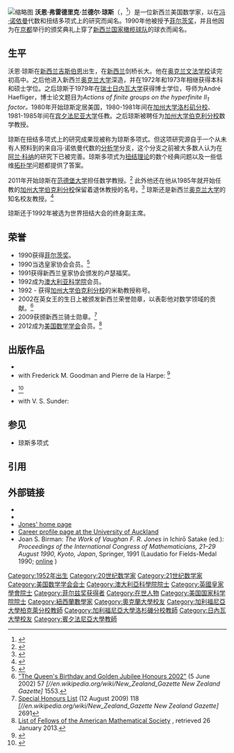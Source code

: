 [[File:Vaughan_Jones_2018_(cropped).JPG|缩略图]]
'''沃恩·弗雷德里克·兰德尔·琼斯'''（{{lang|en|Sir Vaughan Frederick Randal Jones}}，{{bd|1952年|12月31日|2020年|9月6日|catIdx=C}}<ref>{{cite news | url=https://as.vanderbilt.edu/math/2020/09/department-of-mathematics-mourns-the-passing-of-stevenson-chair-and-distinguished-professor-vaughan-jones/ | title=Department of Mathematics Mourns the Passing of Stevenson Chair and Distinguished Professor Vaughan Jones | language=en | date=2020-09-08 | accessdate=2020-09-09 | archive-date=2021-08-31 | archive-url=https://web.archive.org/web/20210831145153/https://as.vanderbilt.edu/math/2020/09/department-of-mathematics-mourns-the-passing-of-stevenson-chair-and-distinguished-professor-vaughan-jones/ | dead-url=no }}</ref>）是一位新西兰美国数学家，以在[[约翰·冯·诺伊曼|冯·诺依曼]]代数和扭结多项式上的研究而闻名。1990年他被授予[[菲尔兹奖|菲尔茨奖]]，并且他因为在[[京都|京都]]举行的颁奖典礼上穿了[[紐西蘭國家橄欖球隊|新西兰国家橄榄球队]]的球衣而闻名。

== 生平 ==
沃恩·琼斯在[[新西兰|新西兰]][[吉斯伯恩|吉斯伯恩]]出生，在[[新西兰|新西兰]]剑桥长大。他在[[奧克蘭文法學校|奥克兰文法学校]]读完初高中。之后他进入新西兰[[奧克蘭大學|奥克兰大学]]深造，并在1972年和1973年相继获得本科和硕士学位。之后琼斯于1979年在[[瑞士|瑞士]][[日内瓦大学|日内瓦大学]]获得博士学位，导师为André Haefliger，博士论文题目为''Actions of finite groups on the hyperfinite II<sub>1</sub> factor。''1980年开始琼斯定居美国，1980-1981年间在[[加州大学洛杉矶分校|加州大学洛杉矶分校]]、1981-1985年间在[[宾夕法尼亚大学|宾夕法尼亚大学]]任教。之后琼斯被聘任为[[加州大學柏克萊分校|加州大学伯克利分校]]数学教授。

琼斯在扭结多项式上的研究成果现被称为琼斯多项式。但这项研究源自于一个从未有人预料到的来自冯·诺依曼代数的[[数学分析|分析学]]分支，这个分支之前被大多数人认为在[[阿蘭·科納|阿兰·科纳]]的研究下已被完善。琼斯多项式为[[扭量理论|扭结理论]]的数个经典问题以及一些低维[[拓扑学|拓扑学]]问题都提供了答案。

2011年开始琼斯在[[范德堡大学|范德堡大学]]担任数学教授。<ref>{{Cite web |url=http://as.vanderbilt.edu/math/bio/vaughan-jones |title=Personal web page at Vanderbilt University |accessdate=2017-02-08 |archive-date=2016-04-26 |archive-url=https://web.archive.org/web/20160426152957/http://as.vanderbilt.edu/math/bio/vaughan-jones |dead-url=no }}</ref> 此外他还在他从1985年就开始任教的[[加州大學柏克萊分校|加州大学伯克利分校]]保留着退休教授的名号。<ref>{{Cite web |url=https://math.berkeley.edu/people/faculty/vaughan-f-r-jones |title=Personal web page at Berkeley |access-date=2017-02-08 |archive-date=2020-08-03 |archive-url=https://web.archive.org/web/20200803151919/https://math.berkeley.edu/people/faculty/vaughan-f-r-jones |dead-url=no }}</ref> 琼斯还是新西兰[[奧克蘭大學|奥克兰大学]]的知名校友教授。<ref>{{Cite web |url=https://unidirectory.auckland.ac.nz/profile/v-jones |title=Personal web page at Auckland |access-date=2017-02-08 |archive-url=https://web.archive.org/web/20151222104615/https://unidirectory.auckland.ac.nz/profile/v-jones |archive-date=2015-12-22 |dead-url=yes }}</ref>

琼斯还于1992年被选为世界扭结大会的终身副主席。

== 荣誉 ==
* 1990{{Spaced en dash}}获得[[菲尔兹奖|菲尔茨奖]]。
* 1990{{Spaced en dash}}当选皇家协会会员。<ref>{{Cite web|url=http://royalsociety.org/about-us/fellowship/fellows/|title=Fellows|accessdate=5 November 2010|publisher=Royal Society|archive-date=2010-10-07|archive-url=https://web.archive.org/web/20101007152855/http://royalsociety.org/about-us/fellowship/fellows/|dead-url=no}}</ref>
* 1991{{Spaced en dash}}获得新西兰皇家协会颁发的卢瑟福奖。
* 1992{{Spaced en dash}}成为[[澳洲科學院|澳大利亚科学院]]会员。
* 1992 - 获得[[加州大學柏克萊分校|加州大学伯克利分校]]的米勒教授称号。
* 2002{{Spaced en dash}}在英女王的生日上被颁发新西兰荣誉勋章，以表彰他对数学领域的贡献。<ref>[http://www.dia.govt.nz/MSOS118/On-Line/NZGazette.nsf/6cee7698a9bbc7cfcc256d510059ed0b/fb329958eec7cd4fcc256d26007d8339!OpenDocument "The Queen's Birthday and Golden Jubilee Honours 2002"] {{Wayback|url=http://www.dia.govt.nz/MSOS118/On-Line/NZGazette.nsf/6cee7698a9bbc7cfcc256d510059ed0b/fb329958eec7cd4fcc256d26007d8339!OpenDocument |date=20130214072323 }} (5 June 2002) 57 ''[//en.wikipedia.org/wiki/New_Zealand_Gazette New Zealand Gazette]'' 1553.</ref>
* 2009{{Spaced en dash}}获颁新西兰骑士勋章。<ref>[http://www.dia.govt.nz/MSOS118/On-Line/NZGazette.nsf/6cee7698a9bbc7cfcc256d510059ed0b/d7761a3b0258fb29cc257612004d01c2!OpenDocument Special Honours List] {{Wayback|url=http://www.dia.govt.nz/MSOS118/On-Line/NZGazette.nsf/6cee7698a9bbc7cfcc256d510059ed0b/d7761a3b0258fb29cc257612004d01c2!OpenDocument |date=20200411020252 }} (12 August 2009) 118 ''[//en.wikipedia.org/wiki/New_Zealand_Gazette New Zealand Gazette]'' 2691</ref>
* 2012{{Spaced en dash}}成为[[美國數學學會|美国数学学会]]会员。<ref>[http://www.ams.org/profession/fellows-list List of Fellows of the American Mathematical Society] {{Wayback|url=http://www.ams.org/profession/fellows-list |date=20190327085913 }}, retrieved 26 January 2013.</ref>

== 出版作品 ==
* {{Cite book|title=Actions of finite groups on the hyperfinite type II<sub>1</sub> factor|publisher=Memoirs of the AMS|year=1980}}
* with Frederick M. Goodman and Pierre de la Harpe: {{Cite book|title=Coxeter graphs and towers of algebras|url=https://archive.org/details/coxetergraphstow0000good|publisher=Springer-Verlag|year=1989}}<ref>{{Cite journal|title=Review: ''Coxeter graphs and towers of algebras'', by F. M. Goodman, P. de la Harpe, and V. F. R. Jones|author=Birman, Joan S.|url=http://www.ams.org/journals/bull/1991-25-01/S0273-0979-1991-16063-5/|authorlink=Joan Birman|journal=Bull. Amer. Math. Soc. (N.S.)|issue=1|doi=10.1090/s0273-0979-1991-16063-5|year=1991|volume=25|pages=195–199|access-date=2017-02-08|archive-date=2019-06-08|archive-url=https://web.archive.org/web/20190608043911/http://www.ams.org/journals/bull/1991-25-01/S0273-0979-1991-16063-5/|dead-url=no}}</ref>
* {{Cite book|title=Subfactors and knots|publisher=AMS|year=1991}}<ref>{{Cite journal|title=Review: ''Subfactors and knots'', by V. F. R. Jones|author=Kauffman, Louis H.|url=http://www.ams.org/journals/bull/1994-31-01/S0273-0979-1994-00509-9/|authorlink=Louis Kauffman|journal=Bull. Amer. Math. Soc. (N.S.)|issue=1|doi=10.1090/s0273-0979-1994-00509-9|year=1994|volume=31|pages=147–154|access-date=2017-02-08|archive-date=2019-06-08|archive-url=https://web.archive.org/web/20190608172843/http://www.ams.org/journals/bull/1994-31-01/S0273-0979-1994-00509-9/|dead-url=no}}</ref>
* with V. S. Sunder: {{Cite book|title=Introduction to subfactors|publisher=Cambridge University Press|year=1997}}

== 参见 ==
* 琼斯多项式

== 引用 ==
{{reflist}}

== 外部链接 ==
* {{MacTutor|id=Jones_Vaughan}}
* {{MathGenealogy|id=25056}}
* [http://math.berkeley.edu/~vfr/ Jones' home page] {{Wayback|url=http://math.berkeley.edu/~vfr/ |date=20060218141814 }}
* [https://web.archive.org/web/20051225153304/http://www.math.auckland.ac.nz/Careers/vaughan/vaughan.htm Career profile page at the University of Auckland]
* Joan S. Birman: ''The Work of Vaughan F. R. Jones'' in Ichirō Satake (ed.): ''Proceedings of the International Congress of Mathematicians, 21–29 August 1990, Kyoto, Japan'', Springer, 1991 (Laudatio for Fields-Medal 1990; [http://www.mathunion.org/o/General/Prizes/Fields/1990/Jones/page1.html online] {{Wayback|url=http://www.mathunion.org/o/General/Prizes/Fields/1990/Jones/page1.html |date=20140911135854 }})
{{DEFAULTSORT:Jones, Vaughan}}
[[Category:1952年出生|Category:1952年出生]]
[[Category:20世纪数学家|Category:20世纪数学家]]
[[Category:21世纪数学家|Category:21世纪数学家]]
[[Category:美国数学学会会士|Category:美国数学学会会士]]
[[Category:澳大利亞科學院院士|Category:澳大利亞科學院院士]]
[[Category:英國皇家學會院士|Category:英國皇家學會院士]]
[[Category:菲尔兹奖获得者|Category:菲尔兹奖获得者]]
[[Category:在世人物|Category:在世人物]]
[[Category:美国国家科学院院士|Category:美国国家科学院院士]]
[[Category:紐西蘭數學家|Category:紐西蘭數學家]]
[[Category:奧克蘭大學校友|Category:奧克蘭大學校友]]
[[Category:加利福尼亞大學柏克萊分校教師|Category:加利福尼亞大學柏克萊分校教師]]
[[Category:加利福尼亞大學洛杉磯分校教師|Category:加利福尼亞大學洛杉磯分校教師]]
[[Category:日內瓦大學校友|Category:日內瓦大學校友]]
[[Category:賓夕法尼亞大學教師|Category:賓夕法尼亞大學教師]]